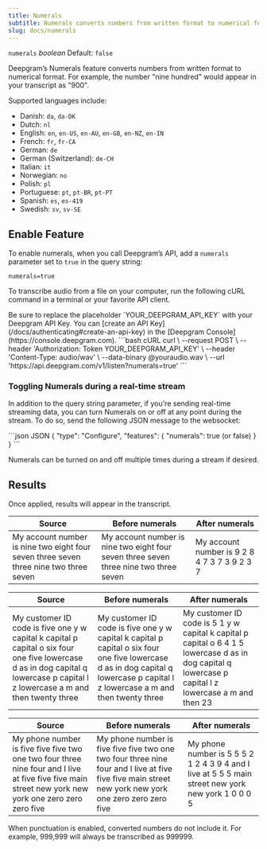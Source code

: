 ```yaml
---
title: Numerals
subtitle: Numerals converts numbers from written format to numerical format.
slug: docs/numerals
---
```


`numerals` *boolean* Default: `false`

<div class="flex flex-row gap-2">
  <Markdown src="../snippets/stt-batch-available.mdx" /> <Markdown src="../snippets/stt-stream-available.mdx" /> <Markdown src="../snippets/specific-languages-only.mdx" />
</div>

Deepgram’s Numerals feature converts numbers from written format to numerical format. For example, the number "nine hundred" would appear in your transcript as "900".

Supported languages include:

- Danish: `da`, `da-DK`
- Dutch: `nl`
- English: `en`, `en-US`, `en-AU`, `en-GB`, `en-NZ`, `en-IN`
- French: `fr`, `fr-CA`
- German: `de`
- German (Switzerland): `de-CH`
- Italian: `it`
- Norwegian: `no`
- Polish: `pl`
- Portuguese: `pt`, `pt-BR`, `pt-PT`
- Spanish: `es`, `es-419`
- Swedish: `sv`, `sv-SE`

## Enable Feature

To enable numerals, when you call Deepgram’s API, add a `numerals` parameter set to `true` in the query string:

`numerals=true`

To transcribe audio from a file on your computer, run the following cURL command in a terminal or your favorite API client.

<Info>
  Be sure to replace the placeholder `YOUR_DEEPGRAM_API_KEY` with your Deepgram API Key. You can [create an API Key](/docs/authenticating#create-an-api-key) in the [Deepgram Console](https://console.deepgram.com).
</Info>

<CodeGroup>
  ```bash cURL
  curl \
    --request POST \
    --header 'Authorization: Token YOUR_DEEPGRAM_API_KEY' \
    --header 'Content-Type: audio/wav' \
    --data-binary @youraudio.wav \
    --url 'https://api.deepgram.com/v1/listen?numerals=true'
  ```
</CodeGroup>

### Toggling Numerals during a real-time stream

In addition to the query string parameter, if you're sending real-time streaming data, you can turn Numerals on or off at any point during the stream. To do so, send the following JSON message to the websocket:

<CodeGroup>
  ```json JSON
  {
    "type": "Configure",
    "features": {
      "numerals": true (or false)
    }
  }
  ```
</CodeGroup>

Numerals can be turned on and off multiple times during a stream if desired.

## Results

Once applied, results will appear in the transcript.

| Source                                                                                | Before numerals                                                                       | After numerals                               |
| ------------------------------------------------------------------------------------- | ------------------------------------------------------------------------------------- | -------------------------------------------- |
| My account number is nine two eight four seven three seven three nine two three seven | My account number is nine two eight four seven three seven three nine two three seven | My account number is 9 2 8 4 7 3 7 3 9 2 3 7 |

| Source                                                                                                                                                                          | Before numerals                                                                                                                                                                 | After numerals                                                                                                                                         |
| ------------------------------------------------------------------------------------------------------------------------------------------------------------------------------- | ------------------------------------------------------------------------------------------------------------------------------------------------------------------------------- | ------------------------------------------------------------------------------------------------------------------------------------------------------ |
| My customer ID code is five one y w capital k capital p capital o six four one five lowercase d as in dog capital q lowercase p capital l z lowercase a m and then twenty three | My customer ID code is five one y w capital k capital p capital o six four one five lowercase d as in dog capital q lowercase p capital l z lowercase a m and then twenty three | My customer ID code is 5 1 y w capital k capital p capital o 6 4 1 5 lowercase d as in dog capital q lowercase p capital l z lowercase a m and then 23 |

| Source                                                                                                                                                | Before numerals                                                                                                                                       | After numerals                                                                                     |
| ----------------------------------------------------------------------------------------------------------------------------------------------------- | ----------------------------------------------------------------------------------------------------------------------------------------------------- | -------------------------------------------------------------------------------------------------- |
| My phone number is five five five two one two four three nine four and I live at five five five main street new york new york one zero zero zero five | My phone number is five five five two one two four three nine four and I live at five five five main street new york new york one zero zero zero five | My phone number is 5 5 5 2 1 2 4 3 9 4 and I live at 5 5 5 main street new york new york 1 0 0 0 5 |

<Info>
  When punctuation is enabled, converted numbers do not include it. For example, 999,999 will always be transcribed as 999999.
</Info>
